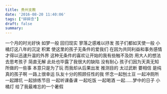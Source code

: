 ```yaml
---
title: 贵州支教
date: '2016-08-20 11:40:06'
tags: ["碎碎念"]
draft: false
summary: 
---
```

一个月的时光好快 如梦一般 回归现实 寥落之感难以抒发
孩子们都如天使一般 小橘灯这八年的沉淀 积累 使这里的孩子无条件的爱我们 在因为共同利益和事务感情才得以迅速升温的外界 这种无条件的喜欢让开始的我有些触不及防 用大人的想法去思考孩子 简直无解 此处也毕露了我很大的缺陷 没有耐心 孩子们因为天真无知所做的一些事 本意只是为了玩 而我却从后果出发 推测目的 太过武断
要相信 是纯真的孩子啊
一路上很幸运 队友十分的照顾任性的我 怀念一起刨土豆 一起冲厕所 一起蹲坑 一起排练节目 一起听课备课 一起吃饭 一起喝酒 一起……梦中的日子
小橘灯 给了我最难忘的一个暑假
